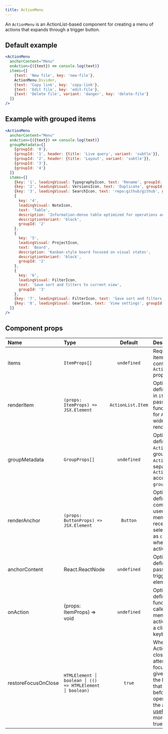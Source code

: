 ```yaml
---
title: ActionMenu
---
```


An `ActionMenu` is an ActionList-based component for creating a menu of actions that expands through a trigger button.

## Default example

```jsx live
<ActionMenu
  anchorContent="Menu"
  onAction={({text}) => console.log(text)}
  items={[
    {text: 'New file', key: 'new-file'},
    ActionMenu.Divider,
    {text: 'Copy link', key: 'copy-link'},
    {text: 'Edit file', key: 'edit-file'},
    {text: 'Delete file', variant: 'danger', key: 'delete-file'}
  ]}
/>
```

## Example with grouped items

```jsx live
<ActionMenu
  anchorContent="Menu"
  onAction={({text}) => console.log(text)}
  groupMetadata={[
    {groupId: '0'},
    {groupId: '1', header: {title: 'Live query', variant: 'subtle'}},
    {groupId: '2', header: {title: 'Layout', variant: 'subtle'}},
    {groupId: '3'},
    {groupId: '4'}
  ]}
  items={[
    {key: '1', leadingVisual: TypographyIcon, text: 'Rename', groupId: '0'},
    {key: '2', leadingVisual: VersionsIcon, text: 'Duplicate', groupId: '0'},
    {key: '3', leadingVisual: SearchIcon, text: 'repo:github/github', groupId: '1'},
    {
      key: '4',
      leadingVisual: NoteIcon,
      text: 'Table',
      description: 'Information-dense table optimized for operations across teams',
      descriptionVariant: 'block',
      groupId: '2'
    },
    {
      key: '5',
      leadingVisual: ProjectIcon,
      text: 'Board',
      description: 'Kanban-style board focused on visual states',
      descriptionVariant: 'block',
      groupId: '2'
    },
    {
      key: '6',
      leadingVisual: FilterIcon,
      text: 'Save sort and filters to current view',
      groupId: '3'
    },
    {key: '7', leadingVisual: FilterIcon, text: 'Save sort and filters to new view', groupId: '3'},
    {key: '8', leadingVisual: GearIcon, text: 'View settings', groupId: '4'}
  ]}
/>
```

## Component props

| Name                | Type                                                    |      Default      | Description                                                                                                                                                                                                                                                |
| :------------------ | :------------------------------------------------------ | :---------------: | :--------------------------------------------------------------------------------------------------------------------------------------------------------------------------------------------------------------------------------------------------------- |
| items               | `ItemProps[]`                                           |    `undefined`    | Required. A list of item objects conforming to the `ActionList.Item` props interface.                                                                                                                                                                      |
| renderItem          | `(props: ItemProps) => JSX.Element`                     | `ActionList.Item` | Optional. If defined, each item in `items` will be passed to this function, allowing for `ActionList`-wide custom item rendering.                                                                                                                          |
| groupMetadata       | `GroupProps[]`                                          |    `undefined`    | Optional. If defined, `ActionList` will group `items` into `ActionList.Group`s separated by `ActionList.Divider` according to their `groupId` property.                                                                                                    |
| renderAnchor        | `(props: ButtonProps) => JSX.Element`                   |     `Button`      | Optional. If defined, provided component will be used to render the menu anchor. Will receive the selected `Item` text as `children` prop when an item is activated.                                                                                       |
| anchorContent       | React.ReactNode                                         |    `undefined`    | Optional. If defined, it will be passed to the trigger as the elements child.                                                                                                                                                                              |
| onAction            | (props: ItemProps) => void                              |    `undefined`    | Optional. If defined, this function will be called when a menu item is activated either by a click or a keyboard press.                                                                                                                                    |
| restoreFocusOnClose | `HTMLElement │ boolean │ (() => HTMLElement │ boolean)` |      `true`       | When the ActionMenu is closed, we can attempt to restore focus to some given element or the last element that was focused before the overlay opened (typically the anchor). See [useFocusTrap](focusTrap#usefocustrap-hook) for more info. (Default: true) |
